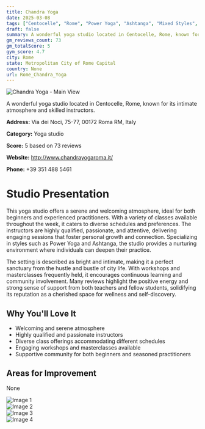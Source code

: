 ```yaml
---
title: Chandra Yoga
date: 2025-03-08
tags: ["Centocelle", "Rome", "Power Yoga", "Ashtanga", "Mixed Styles", "intimate", "welcoming", "Rome"]  
draft: false
summary: A wonderful yoga studio located in Centocelle, Rome, known for its intimate atmosphere and skilled instructors.
gm_reviews_count: 73
gm_totalScore: 5
gym_score: 4.7
city: Rome
state: Metropolitan City of Rome Capital
country: None
url: Rome_Chandra_Yoga
---
```


<div className="aspect-[16/9] relative my-8">
  <img 
    src="https://lh5.googleusercontent.com/p/AF1QipO8It09mGKaAUD7STTeI98aatG-QJGND4KzCD2O=w1920-h1080-k-no"
    alt="Chandra Yoga - Main View"
    className="object-cover absolute inset-0 w-full h-full rounded-lg"
  />
</div>

A wonderful yoga studio located in Centocelle, Rome, known for its intimate atmosphere and skilled instructors.

**Address:** Via dei Noci, 75-77, 00172 Roma RM, Italy

**Category:** Yoga studio

**Score:** 5 based on 73 reviews

**Website:** http://www.chandrayogaroma.it/

**Phone:** +39 351 488 5461

# Studio Presentation

This yoga studio offers a serene and welcoming atmosphere, ideal for both beginners and experienced practitioners. With a variety of classes available throughout the week, it caters to diverse schedules and preferences. The instructors are highly qualified, passionate, and attentive, delivering engaging sessions that foster personal growth and connection. Specializing in styles such as Power Yoga and Ashtanga, the studio provides a nurturing environment where individuals can deepen their practice.

The setting is described as bright and intimate, making it a perfect sanctuary from the hustle and bustle of city life. With workshops and masterclasses frequently held, it encourages continuous learning and community involvement. Many reviews highlight the positive energy and strong sense of support from both teachers and fellow students, solidifying its reputation as a cherished space for wellness and self-discovery.

## Why You'll Love It

- Welcoming and serene atmosphere
- Highly qualified and passionate instructors
- Diverse class offerings accommodating different schedules
- Engaging workshops and masterclasses available
- Supportive community for both beginners and seasoned practitioners

## Areas for Improvement

None

<div className="grid grid-cols-1 xl:grid-cols-2 gap-4 my-8">
<div className="aspect-[4/3] relative"><img src="https://lh5.googleusercontent.com/p/AF1QipOUYV4kWF9KneNRY2RrxHs-aMPHEHBXDV9LcmOC=w1920-h1080-k-no" alt="Image 1" className="object-cover absolute inset-0 w-full h-full rounded-lg" /></div>
<div className="aspect-[4/3] relative"><img src="https://lh5.googleusercontent.com/p/AF1QipONkT5eXsVNKZ745AcfwkVVM6wCxVJRkgEBmpLM=w1920-h1080-k-no" alt="Image 2" className="object-cover absolute inset-0 w-full h-full rounded-lg" /></div>
<div className="aspect-[4/3] relative"><img src="https://lh5.googleusercontent.com/p/AF1QipPJ-yifx-lSrp1o5ds8GlR9E3lUVYzsVLft1WUQ=w1920-h1080-k-no" alt="Image 3" className="object-cover absolute inset-0 w-full h-full rounded-lg" /></div>
<div className="aspect-[4/3] relative"><img src="https://lh5.googleusercontent.com/p/AF1QipOpnGMYE1gSZgHseagTwZNtvYe1SwrMJDD2Wkv1=w1920-h1080-k-no" alt="Image 4" className="object-cover absolute inset-0 w-full h-full rounded-lg" /></div>
</div>